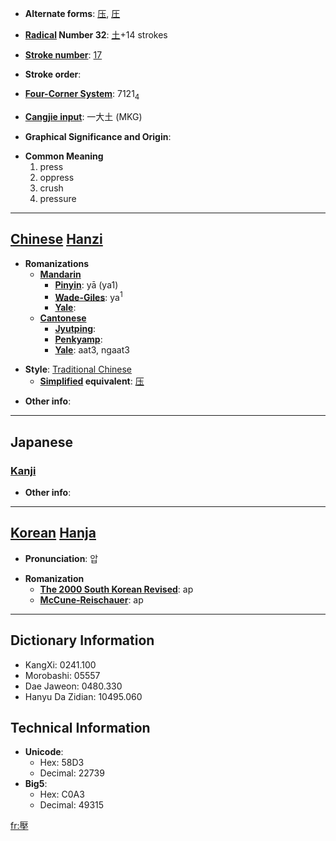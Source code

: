 * '''Alternate forms''': [[压]], [[圧]]

* '''[[Wiktionary:Chinese radical index| Radical]] Number 32''': [[Wiktionary:Chinese radical index 土|土]]+14 strokes

* '''[[Wiktionary:Chinese total strokes index|Stroke number]]''': [[Wiktionary:Chinese total strokes index 17|17]]

* '''Stroke order''': 

* '''[[Wiktionary:Chinese four corner index|Four-Corner System]]''': 7121<sub>4</sub>

* '''[[Wiktionary:Chinese Cangjie index|Cangjie input]]''': 一大土 (MKG)

* '''Graphical Significance and Origin''': 

* '''Common Meaning'''
*#press
*# oppress
*# crush
*# pressure


----

== [[Chinese]] [[Hanzi]] ==

* '''Romanizations'''
** '''[[Mandarin]]'''
*** '''[[Pinyin]]''': yā (ya1)
*** '''[[Wade-Giles]]''': ya<sup>1</sup>
*** '''[[Yale]]''': 
** '''[[Cantonese]]'''
*** '''[[Jyutping]]''':
*** '''[[Penkyamp]]''': 
*** '''[[Yale]]''': aat3, ngaat3

* '''Style''': [[Traditional Chinese]] 
** '''[[Simplified Chinese|Simplified]] equivalent''': [[压]]

* '''Other info''': 

----

==Japanese==
===[[Kanji]]===
{{kanji|on readings=[[あつ]] (atsu), [[おう]] (ō), [[えん]] (en)|kun readings=[[おさえる]] (osaeru)}}

* '''Other info''':  

----

== [[Korean]] [[Hanja]] ==

* '''Pronunciation''': 압

* '''Romanization'''
** '''[[The 2000 South Korean Revised Romanization|The 2000 South Korean Revised]]''': ap
** '''[[McCune-Reischauer]]''': ap

----

== Dictionary Information ==

* KangXi: 0241.100
* Morobashi: 05557
* Dae Jaweon: 0480.330
* Hanyu Da Zidian: 10495.060

== Technical Information ==

* '''Unicode''':
** Hex: 58D3
** Decimal: 22739
* '''Big5''':
** Hex: C0A3
** Decimal: 49315

[[fr:壓]]